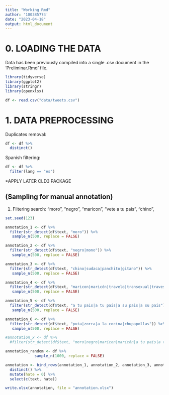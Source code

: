 ```yaml
---
title: "Working Rmd"
author: '100385774'
date: "2023-04-18"
output: html_document
---
```


# 0. LOADING THE DATA

Data has been previously compiled into a single .csv document in the 'Preliminar.Rmd' file. 

```r
library(tidyverse)
library(ggplot2)
library(stringr)
library(openxlsx)
```


```r
df <- read.csv("data/tweets.csv")
```

# 1. DATA PREPROCESSING

Duplicates removal: 

```r
df <- df %>% 
  distinct()
```

Spanish filtering: 

```r
df <- df %>% 
  filter(lang == "es")
```

*APPLY LATER CLD3 PACKAGE

## (Sampling for manual annotation)

1. Filtering search: "moro", "negro", "maricon", "vete a tu pais", "chino",  

```r
set.seed(123)

annotation_1 <- df %>% 
  filter(str_detect(df$text, "moro")) %>% 
   sample_n(500, replace = FALSE)

annotation_2 <- df %>% 
  filter(str_detect(df$text, "negro|mono")) %>% 
   sample_n(500, replace = FALSE)

annotation_3 <- df %>% 
  filter(str_detect(df$text, "chino|sudaca|panchito|gitano")) %>% 
   sample_n(500, replace = FALSE)

annotation_4 <- df %>% 
  filter(str_detect(df$text, "maricon|maricón|travelo|transexual|travesti")) %>% 
   sample_n(500, replace = FALSE)

annotation_5 <- df %>% 
  filter(str_detect(df$text, "a tu pais|a tu país|a su pais|a su país")) %>% 
   sample_n(500, replace = FALSE)

annotation_6 <- df %>% 
  filter(str_detect(df$text, "puta|zorra|a la cocina|chupapollas")) %>% 
   sample_n(500, replace = FALSE)

#annotation_x <- df %>% 
  #filter(str_detect(df$text, "moro|negro|maricon|maricón|a tu pais|a tu país|a su pais|a su país|chino|mono|sudaca|panchito"))

annotation_random <- df %>% 
             sample_n(1000, replace = FALSE)
```

```r

annotation <- bind_rows(annotation_1, annotation_2, annotation_3, annotation_4, annotation_5, annotation_6, annotation_random) %>% 
  distinct() %>% 
  mutate(hate = 0) %>% 
  select(c(text, hate))

write.xlsx(annotation, file = "annotation.xlsx")

```

